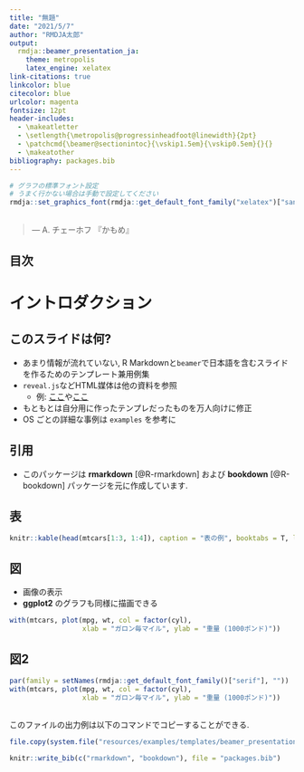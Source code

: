 ```yaml
---
title: "無題"
date: "2021/5/7"
author: "RMDJA太郎"
output:
  rmdja::beamer_presentation_ja:
    theme: metropolis
    latex_engine: xelatex
link-citations: true
linkcolor: blue
citecolor: blue
urlcolor: magenta
fontsize: 12pt
header-includes:
  - \makeatletter
  - \setlength{\metropolis@progressinheadfoot@linewidth}{2pt}
  - \patchcmd{\beamer@sectionintoc}{\vskip1.5em}{\vskip0.5em}{}{}
  - \makeatother
bibliography: packages.bib
---
```


```r
# グラフの標準フォント設定
# うまく行かない場合は手動で設定してください
rmdja::set_graphics_font(rmdja::get_default_font_family("xelatex")["sans"])
```

## 

> `\textrm{Нужны новые формы. Новые формы нужны, а если их нет, то лучше ничего не нужно.}`{=latex}
>
> `\textrm{新しいフォーマットが必要なんですよ. 新しいフォーマットが. それがないというなら, いっそ何もないほうがいい.}`{=latex} 
>
> ::: {.flushright data-latex=""}
> --- A. チェーホフ 『かもめ』
> :::


## 目次

\tableofcontents[hideallsubsections]

# イントロダクション

## このスライドは何?

* あまり情報が流れていない, R Markdownと`beamer`で日本語を含むスライドを作るためのテンプレート兼用例集
* `reveal.js`などHTML媒体は他の資料を参照
    + 例: [ここ](https://kazutan.github.io/SappoRoR6/rmd_slide.html#/)や[ここ](https://kazutan.github.io/fukuokaR11/intro_rmarkdown_d.html)
* もともとは自分用に作ったテンプレだったものを万人向けに修正
* OS ごとの詳細な事例は `examples` を参考に


## 引用

* このパッケージは **rmarkdown** [@R-rmarkdown] および **bookdown** [@R-bookdown] パッケージを元に作成しています.

## 表

```r
knitr::kable(head(mtcars[1:3, 1:4]), caption = "表の例", booktabs = T, longtable = T)
```

## 図

* 画像の表示
* **ggplot2** のグラフも同様に描画できる

```r
with(mtcars, plot(mpg, wt, col = factor(cyl),
                  xlab = "ガロン毎マイル", ylab = "重量 (1000ポンド)"))
```

## 図2

```r
par(family = setNames(rmdja::get_default_font_family()["serif"], ""))
with(mtcars, plot(mpg, wt, col = factor(cyl),
                  xlab = "ガロン毎マイル", ylab = "重量 (1000ポンド)"))
```

##

このファイルの出力例は以下のコマンドでコピーすることができる.

```r
file.copy(system.file("resources/examples/templates/beamer_presentation_ja/", package = "rmdja"), "./", recursive = T)
```

```r
knitr::write_bib(c("rmarkdown", "bookdown"), file = "packages.bib")
```
